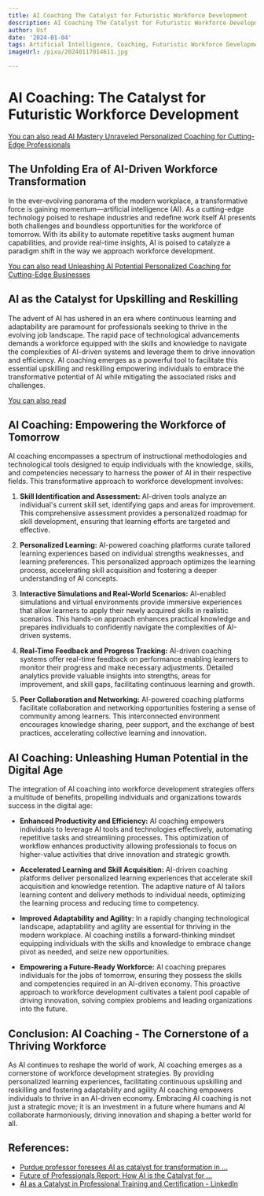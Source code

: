 ```yaml
---
title: AI Coaching The Catalyst for Futuristic Workforce Development
description: AI Coaching The Catalyst for Futuristic Workforce Development
author: Usf
date: '2024-01-04'
tags: Artificial Intelligence, Coaching, Futuristic Workforce Development
imageUrl: /pixa/20240117014611.jpg

---
```

# AI  Coaching: The  Catalyst for Futuristic Workforce Development

[You can also read  AI Mastery Unraveled Personalized Coaching for Cutting-Edge  Professionals](AI%20Mastery%20Unraveled%20Personalized%20Coaching%20for%20Cutting-Edge%20Professionals)


##  The Unfolding  Era of AI-Driven Workforce Transformation

In the ever-evolving panorama of the modern workplace, a  transformative force  is gaining momentum—artificial intelligence (AI). As a cutting-edge technology poised to reshape industries and redefine work itself AI  presents  both challenges and boundless opportunities  for the workforce of tomorrow. With  its ability to automate repetitive tasks augment human capabilities, and provide real-time  insights, AI is poised to catalyze a paradigm  shift in the way we approach workforce development.

[You  can also read Unleashing  AI Potential Personalized Coaching for  Cutting-Edge  Businesses](Unleashing%20AI%20Potential%20Personalized%20Coaching%20for%20Cutting-Edge%20Businesses)


## AI  as the Catalyst for Upskilling and Reskilling

The advent of AI has ushered in an era where continuous learning and adaptability are paramount for professionals seeking to thrive in the evolving job landscape. The rapid pace of technological advancements demands a workforce equipped with the skills and knowledge to navigate  the complexities of AI-driven systems and  leverage them to drive innovation and efficiency. AI  coaching emerges as a powerful tool  to facilitate this essential upskilling and reskilling empowering  individuals to embrace the transformative potential of  AI while mitigating the associated risks and challenges.

[You can also read ]()


## AI Coaching:  Empowering the Workforce of Tomorrow

AI  coaching encompasses a spectrum of instructional methodologies and technological tools  designed to  equip individuals with the knowledge, skills, and competencies necessary  to harness the power of AI  in their respective fields. This transformative approach to workforce  development  involves:

1. **Skill Identification and  Assessment:** AI-driven tools  analyze an individual's current skill set, identifying gaps and areas for improvement. This comprehensive assessment provides a  personalized roadmap for skill  development, ensuring that learning efforts are targeted and effective.

2. **Personalized Learning:** AI-powered coaching platforms curate tailored learning experiences based on individual strengths weaknesses, and learning preferences. This personalized approach optimizes the learning process, accelerating skill acquisition and fostering a deeper understanding  of AI concepts.

3. **Interactive Simulations and Real-World Scenarios:** AI-enabled simulations and virtual  environments provide immersive experiences that allow learners to apply their newly acquired skills in  realistic scenarios. This hands-on approach enhances practical knowledge and prepares individuals to confidently navigate the complexities of AI-driven systems.

4.  **Real-Time Feedback and Progress Tracking:** AI-driven coaching systems offer real-time feedback on performance enabling learners to monitor  their progress and make necessary adjustments. Detailed analytics provide valuable  insights into strengths,  areas for improvement, and skill gaps, facilitating continuous learning  and  growth.

5. **Peer Collaboration and Networking:** AI-powered coaching platforms facilitate collaboration and networking opportunities  fostering a sense of community among learners. This interconnected environment encourages knowledge  sharing, peer support, and the  exchange of best practices, accelerating collective learning and innovation.

## AI Coaching:  Unleashing Human  Potential in the Digital Age

The integration of AI coaching into workforce  development strategies offers a multitude of benefits, propelling individuals and organizations towards success in the digital age:

- **Enhanced Productivity and Efficiency:** AI  coaching empowers individuals to leverage AI tools and technologies effectively, automating repetitive tasks and streamlining processes. This optimization of workflow enhances productivity allowing professionals to  focus on higher-value activities that drive innovation and strategic growth.

- **Accelerated Learning and Skill Acquisition:** AI-driven coaching platforms deliver personalized learning experiences that accelerate skill acquisition and knowledge  retention. The adaptive nature of AI tailors learning content and  delivery methods to individual needs, optimizing the learning process and reducing time to  competency.

- **Improved Adaptability and  Agility:** In a  rapidly changing technological landscape, adaptability and agility are essential for thriving in  the modern workplace. AI coaching instills  a forward-thinking mindset equipping individuals with the skills and  knowledge to embrace change  pivot as needed, and seize new opportunities.

- **Empowering a Future-Ready Workforce:** AI coaching prepares individuals for the jobs of tomorrow, ensuring they possess the skills and competencies required in an AI-driven economy. This proactive approach to workforce development cultivates a talent pool capable of driving innovation, solving complex problems and leading organizations into the future.

## Conclusion: AI Coaching - The Cornerstone of a Thriving Workforce

As AI continues to  reshape the world of work, AI coaching emerges as  a cornerstone of workforce development strategies. By providing personalized learning  experiences, facilitating continuous upskilling and reskilling and fostering adaptability and agility AI coaching empowers individuals to thrive in  an AI-driven economy. Embracing  AI coaching is not just  a  strategic move; it  is an investment in a future where humans  and AI collaborate harmoniously, driving innovation and shaping a better world for all.

## References:
- [Purdue professor foresees AI as catalyst for transformation in ...](https://www.purdue.edu/newsroom/releases/2023/Q4/purdue-professor-foresees-ai-as-catalyst-for-transformation-in-manufacturing-and-workforce.html)
- [Future of Professionals Report: How AI is the Catalyst for ...](https://www.brianheger.com/future-of-professionals-report-how-ai-is-the-catalyst-for-transforming-every-aspect-of-work-thomson-reuters-institute/)
- [AI as a Catalyst in Professional Training and Certification - LinkedIn](https://www.linkedin.com/pulse/ai-catalyst-professional-training-certification-marc-harrington-g0zpe)
